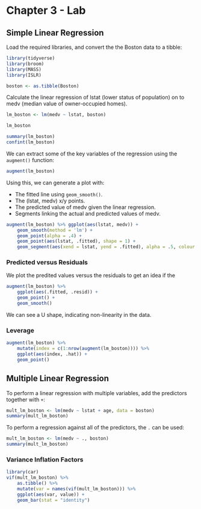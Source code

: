 # Chapter 3 - Lab

## Simple Linear Regression

Load the required libraries, and convert the the Boston data to a tibble:
```r
library(tidyverse)
library(broom)
library(MASS)
library(ISLR)

boston <- as.tibble(Boston)
```

Calculate the linear regression of lstat (lower status of population) on to medv (median value of owner-occupied homes).

```r
lm_boston <- lm(medv ~ lstat, boston)

lm_boston

summary(lm_boston)
confint(lm_boston)
```

We can extract some of the key variables of the regression using the `augment()` function:
```r
augment(lm_boston)
```

Using this, we can generate a plot with:

* The fitted line using `geom_smooth()`.
* The (lstat, medv) x/y points.
* The predicted value of medv given the linear regression.
* Segments linking the actual and predicted values of medv.

```r
augment(lm_boston) %>% ggplot(aes(lstat, medv)) + 
    geom_smooth(method = 'lm') + 
    geom_point(alpha = .4) + 
    geom_point(aes(lstat, .fitted), shape = 1) + 
    geom_segment(aes(xend = lstat, yend = .fitted), alpha = .5, colour = 'grey')
```

### Predicted versus Residuals

We plot the predited values versus the residuals to get an idea if the

```r
augment(lm_boston) %>% 
    ggplot(aes(.fitted, .resid)) + 
    geom_point() + 
    geom_smooth()
```

We can see a U shape, indicating non-linearity in the data.

### Leverage

```r
augment(lm_boston) %>% 
    mutate(index = c(1:nrow(augment(lm_boston)))) %>% 
    ggplot(aes(index, .hat)) + 
    geom_point()
```

## Multiple Linear Regression

To perform a linear regression with multiple variables, add the predictors together with `+`:

```r
mult_lm_boston <- lm(medv ~ lstat + age, data = boston)
summary(mult_lm_boston)
```

To perform a regression against all of the predictors, the `.` can be used:

```r
mult_lm_boston <- lm(medv ~ ., boston)
summary(mult_lm_boston)
```

### Variance Inflation Factors

```r
library(car)
vif(mult_lm_boston) %>% 
    as.tibble() %>% 
    mutate(var = names(vif(mult_lm_boston))) %>% 
    ggplot(aes(var, value)) + 
    geom_bar(stat = "identity")
```








	


